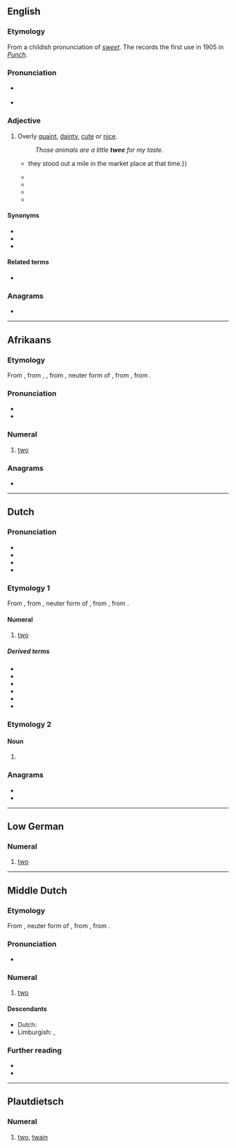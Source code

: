 ==English==
{{was wotd|2016|February|3}}

===Etymology===
From a childish pronunciation of ''[[sweet]]''. The ''{{w|Oxford English Dictionary}}'' records the first use in 1905 in ''[[w:Punch (magazine)|Punch]]''.

===Pronunciation===
* {{a|RP}} {{IPA|/twiː/|lang=en}}
* {{rhymes|iː|lang=en}}

===Adjective===
{{en-adj}}

# {{lb|en|British|pejorative}} Overly [[quaint]], [[dainty]], [[cute]] or [[nice]].
#: ''Those {{w|Beatrix Potter}} animals are a little '''twee''' for my taste.''
#* {{quote-book|author=Janet Foster|title=Docklands: Urban Change and Conflict in a Community in Transition|location=London; Philadelphia, Pa.|publisher=[[w:University College London|UCL Press]]|year=1999|page=82|isbn=978-1-85728-274-0|passage=Despite the fact that the designs were all a bit '''twee''' {{...}} they stood out a mile in the market place at that time.}}
#* {{quote-book|author=Alan Murphy|title=Scotland Highlands & Islands Handbook: The Travel Guide|location=Bath, Somerset|publisher=Footprint Handbooks|year=2001|page=11|isbn=978-1-900949-94-1|passage=Forget the clichéd image of ''[[w:Brigadoon (film)|Brigadoon]]'' and shortbread tins, the dreadfully '''twee''' tartan tat and Celtic kitsch that, sadly, still exists in the 21st century, and is too often passed off as a genuine Highland experience.}}
#* {{quote-book|author=Peter Ellison|title=Essential Non-fiction|location=Dublin|publisher=[[w:Folens (Irish publishers)|Folens Publishers]]|year=2002|page=40|isbn=978-1-84303-231-1|passage=As always with [[w:The Walt Disney Company|Disney]], there are moments when it all seems a bit '''twee''', others when it is excessively PC.}}
#* {{quote-journal|author=Stephen S. Hall|quotee={{w|Richard Dawkins}}|title=Darwin's Rottweiler: Sir Richard Dawkins: Evolution's fiercest champion, far too fierce|url=http://discovermagazine.com/2005/sep/darwins-rottweiler|archiveurl=https://web.archive.org/web/20160101115538/http://discovermagazine.com/2005/sep/darwins-rottweiler|archivedate=1 January 2016|magazine=[[w:Discover (magazine)|Discover]]|date=8 September 2005|passage=I just wouldn’t have felt comfortable saying, "I am a duckbilled platypus, and this is how I find my shrimps." I think it would have been '''twee'''.}}
#* {{quote-web|author=Kenneth Partridge|title=With ‘{{w|West End Girls}},’ {{w|Pet Shop Boys}} set a high standard for U.K. hip-hop|url=http://www.avclub.com/article/west-end-girls-pet-shop-boys-set-high-standard-uk--219569|archiveurl=https://web.archive.org/web/20150906154726/http://www.avclub.com/article/west-end-girls-pet-shop-boys-set-high-standard-uk--219569|archivedate=6 September 2015|work={{w|The A.V. Club}}|date=2 June 2015|passage=[[w:Neil Tennant|[Neil] Tennant]]'s accent obviously has a lot to do with that, but the fact he's rapping is further masked by his '''twee''', effeminate delivery.}}

====Synonyms====
* {{l|en|precious}}
* {{l|en|saccharine}}
* {{l|en|syrupy}}

====Related terms====
* {{l|en|twee pop}}

===Anagrams===
* {{anagrams|en|a=eetw|ewte|weet}}

----

==Afrikaans==
{{cardinalbox|af|1|2|3|een|drie|ord=tweede}}

===Etymology===
From {{inh|af|nl|twee}}, from {{inh|af|dum|twee}}, {{m|dum|twe}}, from {{inh|af|odt|twē}}, neuter form of {{m|odt|twēne}}, from {{der|af|gem-pro|*twai}}, from {{der|af|ine-pro|*dwóh₁}}.

===Pronunciation===
* {{IPA|/ˈtveə/|lang=af}}
* {{rhymes|eə|lang=af}}

===Numeral===
{{head|af|numeral}}

# {{lb|af|cardinal}} [[two]]

===Anagrams===
* {{l|en|weet}}

----

==Dutch==

===Pronunciation===
* {{IPA|/tʋeː/|lang=nl}}
* {{rhymes|eː|lang=nl}}
* {{audio|Nl-twee (Belgium).ogg|audio (Belgium)|lang=nl}}
* {{audio|Nl-twee.ogg|audio (Netherlands)|lang=nl}}

===Etymology 1===
From {{inh|nl|dum|twêe}}, from {{inh|nl|odt|twē}}, neuter form of {{m|odt|twēne}}, from {{inh|nl|gem-pro|*twai}}, from {{inh|nl|ine-pro|*dwóh₁}}.

====Numeral====
{{cardinalbox|nl|1|2|3|een|drie|ord=tweede}}
{{nl-num}}

# [[two]]

=====Derived terms=====
* {{l|nl|tweebaans}}
* {{l|nl|tweehonderd}}
* {{l|nl|tweetal}}
* {{l|nl|tweetalig}}
* {{l|nl|tweetallig}}
* {{l|nl|tweebenig‎}}

===Etymology 2===

====Noun====
{{nl-noun|f|-en|tweetje}}

# {{l|en|two}}

===Anagrams===
* {{l|nl|weet}}
* {{l|nl|wete}}

{{cln|nl|cardinal numbers}}
{{topics|nl|Two}}

----

==Low German==

===Numeral===
{{head|nds|numeral}}

# [[two]]

----

==Middle Dutch==

===Etymology===
From {{inh|dum|odt|twē}}, neuter form of {{m|odt|twēne}}, from {{der|dum|gem-pro|*twai}}, from {{der|dum|ine-pro|*dwóh₁}}.

===Pronunciation===
* {{IPA|lang=dum|/tweː/}}

===Numeral===
{{head|dum|numeral|head=twêe}}

# [[two]]

====Descendants====
* Dutch: {{l|nl|twee}}
* Limburgish: {{l|li|twei}}, {{l|li|twieë}}

===Further reading===
* {{R:VMNW|ID5977}}
* {{R:MNW|59898}}

{{cln|dum|cardinal numbers}}

----

==Plautdietsch==

===Numeral===
{{head|pdt|numeral}}

# {{lb|pdt|cardinal}} [[two]], [[twain]]